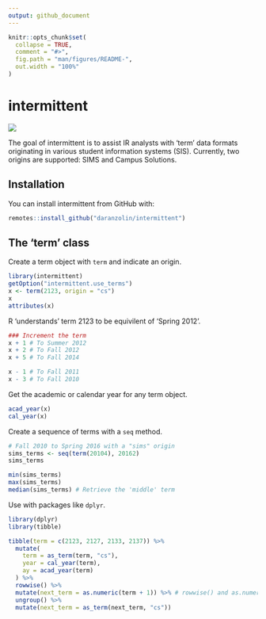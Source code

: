 ```yaml
---
output: github_document
---
```


<!-- README.md is generated from README.Rmd. Please edit that file -->

```r
knitr::opts_chunk$set(
  collapse = TRUE,
  comment = "#>",
  fig.path = "man/figures/README-",
  out.width = "100%"
)
```

# intermittent

<!-- badges: start -->
![](https://camo.githubusercontent.com/ea6e0ff99602c3563e3dd684abf60b30edceaeef/68747470733a2f2f696d672e736869656c64732e696f2f62616467652f6c6966656379636c652d6578706572696d656e74616c2d6f72616e67652e737667)
<!-- badges: end -->

The goal of intermittent is to assist IR analysts with 'term' data formats originating in various student information systems (SIS). Currently, two origins are supported: SIMS and Campus Solutions.

## Installation

You can install intermittent from GitHub with:

``` r
remotes::install_github("daranzolin/intermittent")
```

## The 'term' class

Create a term object with `term` and indicate an origin.

```r
library(intermittent)
getOption("intermittent.use_terms")
x <- term(2123, origin = "cs")
x
attributes(x)
```

R 'understands' term 2123 to be equivilent of 'Spring 2012'.

```r
### Increment the term
x + 1 # To Summer 2012
x + 2 # To Fall 2012
x + 5 # To Fall 2014

x - 1 # To Fall 2011
x - 3 # To Fall 2010
```

Get the academic or calendar year for any term object.

```r
acad_year(x)
cal_year(x)
```

Create a sequence of terms with a `seq` method.

```r
# Fall 2010 to Spring 2016 with a "sims" origin
sims_terms <- seq(term(20104), 20162)
sims_terms

min(sims_terms)
max(sims_terms)
median(sims_terms) # Retrieve the 'middle' term
```

Use with packages like `dplyr`.

```r
library(dplyr)
library(tibble)

tibble(term = c(2123, 2127, 2133, 2137)) %>% 
  mutate(
    term = as_term(term, "cs"),
    year = cal_year(term),
    ay = acad_year(term)
  ) %>% 
  rowwise() %>% 
  mutate(next_term = as.numeric(term + 1)) %>% # rowwise() and as.numeric() to avoid annoying warnings
  ungroup() %>% 
  mutate(next_term = as_term(next_term, "cs"))
```


